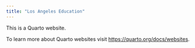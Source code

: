 ```yaml
---
title: "Los Angeles Education"
---
```


This is a Quarto website.

To learn more about Quarto websites visit <https://quarto.org/docs/websites>.

